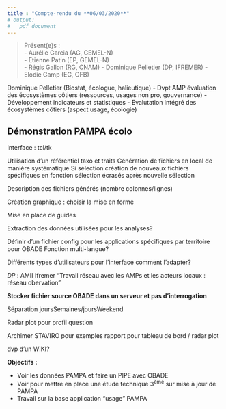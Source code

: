 ---
title : "Compte-rendu du **06/03/2020**"
# output: 
#   pdf_document
---

> Présent(e)s :  
>  - Aurélie Garcia (AG, GEMEL-N)  
>  - Etienne Patin (EP, GEMEL-N)  
>  - Régis Gallon (RG, CNAM)
>  - Dominique Pelletier (DP, IFREMER)
>  - Elodie Gamp (EG, OFB)

Dominique Pelletier (Biostat, écologue, halieutique) 
  - Dvpt AMP évaluation des écosystèmes côtiers (ressources, usages non pro, gouvernance)
  - Développement indicateurs et statistiques
  - Evalutation intégré des écosystèmes côtiers (aspect usage, écologie)
  
  
  
## Démonstration PAMPA écolo

Interface : tcl/tk

Utilisation d'un référentiel taxo et traits
Génération de fichiers en local de manière systématique
Si sélection création de nouveaux fichiers spécifiques en fonction sélection écrasés après nouvelle sélection

Description des fichiers générés (nombre colonnes/lignes)

Création graphique : choisir la mise en forme

Mise en place de guides

Extraction des données utilisées pour les analyses?

Définir d'un fichier config pour les applications spécifiques par territoire pour OBADE
Fonction multi-langue?

Différents types d'utilisateurs pour l'interface comment l'adapter?

*DP* : AMII Ifremer "Travail réseau avec les AMPs et les acteurs locaux : réseau obervation"

**Stocker fichier source OBADE dans un serveur et pas d'interrogation**

Séparation joursSemaines/joursWeekend

Radar plot pour profil question

Archimer STAVIRO pour exemples rapport pour tableau de bord / radar plot

dvp d'un WIKI?


**Objectifs :** 

- Voir les données PAMPA et faire un PIPE avec OBADE
- Voir pour mettre en place une étude technique 3^ème^ sur mise à jour de PAMPA
- Travail sur la base application "usage" PAMPA








